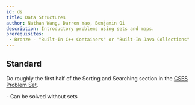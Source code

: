 ```yaml
---
id: ds
title: Data Structures
author: Nathan Wang, Darren Yao, Benjamin Qi
description: Introductory problems using sets and maps.
prerequisites: 
 - Bronze - "Built-In C++ Containers" or "Built-In Java Collections"
---
```


## Standard

Do roughly the first half of the Sorting and Searching section in the [CSES Problem Set](https://cses.fi/problemset/).

<problems-list>
    <problem name="Associative Array" yosupo="associative_array" difficulty="Intro" tags={[]}>
    </problem>
    <problem name="Distinct Numbers" cses="1621" difficulty="Intro" tags={[]}>
    </problem>
    <problem name="Sum of Two Values" cses="1640" difficulty="Intro" tags={[]}>
      - Can be solved without sets
    </problem>
    <problem name="Concert Tickets" cses="1091" difficulty="Easy" tags={["iterators"]}>
    </problem>
  <problem
    name="Towers"
    cses="1073"
    difficulty="Easy"
    tags={["multiset", "greedy"]} />
  <problem
    name="Traffic Lights"
    cses="1163"
    difficulty="Normal"
    tags={["set"]} />
  <problem
    name="Room Allocation"
    cses="1164"
    difficulty="Normal"
    tags={["multiset", "greedy"]} />
</problems-list>
